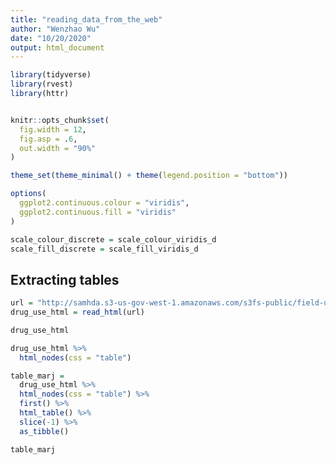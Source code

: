 ```yaml
---
title: "reading_data_from_the_web"
author: "Wenzhao Wu"
date: "10/20/2020"
output: html_document
---
```


```r
library(tidyverse)
library(rvest)
library(httr)


knitr::opts_chunk$set(
  fig.width = 12,
  fig.asp = .6,
  out.width = "90%"
)

theme_set(theme_minimal() + theme(legend.position = "bottom"))

options(
  ggplot2.continuous.colour = "viridis",
  ggplot2.continuous.fill = "viridis"
)

scale_colour_discrete = scale_colour_viridis_d
scale_fill_discrete = scale_fill_viridis_d
```

## Extracting tables

```r
url = "http://samhda.s3-us-gov-west-1.amazonaws.com/s3fs-public/field-uploads/2k15StateFiles/NSDUHsaeShortTermCHG2015.htm"
drug_use_html = read_html(url)

drug_use_html
```

```r
drug_use_html %>%
  html_nodes(css = "table")
```

```r
table_marj = 
  drug_use_html %>% 
  html_nodes(css = "table") %>% 
  first() %>%
  html_table() %>%
  slice(-1) %>% 
  as_tibble()

table_marj
```

